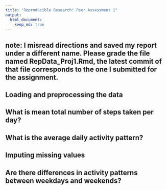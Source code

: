 ```yaml
---
title: "Reproducible Research: Peer Assessment 1"
output: 
  html_document:
    keep_md: true
---
```


## note: I misread directions and saved my report under a different name. Please grade the file named RepData_Proj1.Rmd, the latest commit of that file corresponds to the one I submitted for the assignment. 
## Loading and preprocessing the data



## What is mean total number of steps taken per day?



## What is the average daily activity pattern?



## Imputing missing values



## Are there differences in activity patterns between weekdays and weekends?
